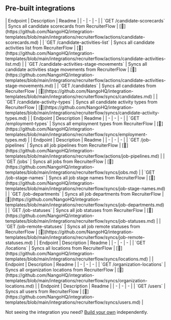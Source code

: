 
## Pre-built integrations

<AccordionGroup>


<Accordion title="Candidates">
| Endpoint | Description | Readme |
| - | - | - |
| `GET /candidate-scorecards` | Syncs all candidate scorecards from RecruiterFlow | [🔗](https://github.com/NangoHQ/integration-templates/blob/main/integrations/recruiterflow/actions/candidate-scorecards.md) |
| `GET /candidate-activities-list` | Syncs all candidate activities list from RecruiterFlow | [🔗](https://github.com/NangoHQ/integration-templates/blob/main/integrations/recruiterflow/actions/candidate-activities-list.md) |
| `GET /candidate-activities-stage-movements` | Syncs all candidate activities stage movements from RecruiterFlow | [🔗](https://github.com/NangoHQ/integration-templates/blob/main/integrations/recruiterflow/actions/candidate-activities-stage-movements.md) |
| `GET /candidates` | Syncs all candidates from RecruiterFlow | [🔗](https://github.com/NangoHQ/integration-templates/blob/main/integrations/recruiterflow/syncs/candidates.md) |
| `GET /candidate-activity-types` | Syncs all candidate activity types from RecruiterFlow | [🔗](https://github.com/NangoHQ/integration-templates/blob/main/integrations/recruiterflow/syncs/candidate-activity-types.md) |
</Accordion>


<Accordion title="Employments">
| Endpoint | Description | Readme |
| - | - | - |
| `GET /employment-types` | Syncs all employment types from RecruiterFlow | [🔗](https://github.com/NangoHQ/integration-templates/blob/main/integrations/recruiterflow/syncs/employment-types.md) |
</Accordion>


<Accordion title="Jobs">
| Endpoint | Description | Readme |
| - | - | - |
| `GET /job-pipelines` | Syncs all job pipelines from RecruiterFlow | [🔗](https://github.com/NangoHQ/integration-templates/blob/main/integrations/recruiterflow/actions/job-pipelines.md) |
| `GET /jobs` | Syncs all jobs from RecruiterFlow | [🔗](https://github.com/NangoHQ/integration-templates/blob/main/integrations/recruiterflow/syncs/jobs.md) |
| `GET /job-stage-names` | Syncs all job stage names from RecruiterFlow | [🔗](https://github.com/NangoHQ/integration-templates/blob/main/integrations/recruiterflow/syncs/job-stage-names.md) |
| `GET /job-departments` | Syncs all job departments from RecruiterFlow | [🔗](https://github.com/NangoHQ/integration-templates/blob/main/integrations/recruiterflow/syncs/job-departments.md) |
| `GET /job-statuses` | Syncs all job statuses from RecruiterFlow | [🔗](https://github.com/NangoHQ/integration-templates/blob/main/integrations/recruiterflow/syncs/job-statuses.md) |
| `GET /job-remote-statuses` | Syncs all job remote statuses from RecruiterFlow | [🔗](https://github.com/NangoHQ/integration-templates/blob/main/integrations/recruiterflow/syncs/job-remote-statuses.md) |
</Accordion>


<Accordion title="Locations">
| Endpoint | Description | Readme |
| - | - | - |
| `GET /locations` | Syncs all locations from RecruiterFlow | [🔗](https://github.com/NangoHQ/integration-templates/blob/main/integrations/recruiterflow/syncs/locations.md) |
</Accordion>


<Accordion title="Organizations">
| Endpoint | Description | Readme |
| - | - | - |
| `GET /organization-locations` | Syncs all organization locations from RecruiterFlow | [🔗](https://github.com/NangoHQ/integration-templates/blob/main/integrations/recruiterflow/syncs/organization-locations.md) |
</Accordion>


<Accordion title="Users">
| Endpoint | Description | Readme |
| - | - | - |
| `GET /users` | Syncs all users from RecruiterFlow | [🔗](https://github.com/NangoHQ/integration-templates/blob/main/integrations/recruiterflow/syncs/users.md) |
</Accordion>

</AccordionGroup>

<Tip>Not seeing the integration you need? [Build your own](https://docs.nango.dev/guides/custom-integrations/overview) independently.</Tip>
